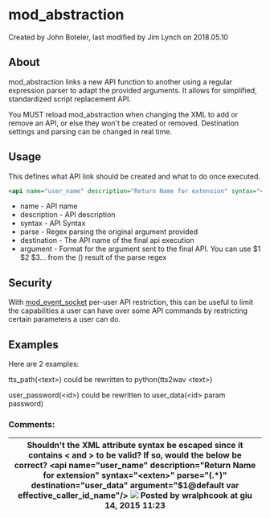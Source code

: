 
# mod_abstraction 

 Created by  John Boteler, last modified by  Jim Lynch on 2018.05.10

## About

mod\_abstraction links a new API function to another using a regular expression parser to adapt the provided arguments. It allows for simplified, standardized script replacement API.

You MUST reload mod\_abstraction when changing the XML to add or remove an API, or else they won't be created or removed. Destination settings and parsing can be changed in real time.

## Usage

This defines what API link should be created and what to do once executed.

```xml
<api name="user_name" description="Return Name for extension" syntax="<exten>" parse="(.*)" destination="user_data" argument="$1@default var effective_caller_id_name"/>
```

* name - API name
* description - API description
* syntax - API Syntax
* parse - Regex parsing the original argument provided
* destination - The API name of the final api execution
* argument - Format for the argument sent to the final API. You can use $1 $2 $3... from the () result of the parse regex

##  Security 

With [mod\_event\_socket](mod_event_socket_1048924.mdx#11-acl) per-user API restriction, this can be useful to limit the capabilities a user can have over some API commands by restricting certain parameters a user can do.

## Examples 

Here are 2 examples:

tts\_path(&lt;text>) could be rewritten to python(tts2wav &lt;text>)

user\_password(&lt;id>) could be rewritten to user\_data(&lt;id> param password)

### Comments:

| Shouldn't the XML attribute syntax be escaped since it contains &lt; and > to be valid? If so, would the below be correct? &lt;api name\="user\_name" description\="Return Name for extension" syntax="&lt;exten&gt;" parse="(.\*)" destination="user\_data" argument="$1@default var effective\_caller\_id\_name"/> ![](/images/icons/contenttypes/comment_16.png) Posted by wralphcook at giu 14, 2015 11:23 |
| ------------------------------------------------------------------------------------------------------------------------------------------------------------------------------------------------------------------------------------------------------------------------------------------------------------------------------------------------------------------------------------------------------- |


